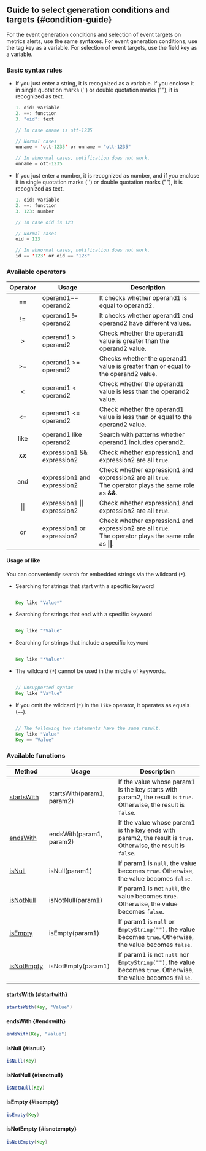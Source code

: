 ## Guide to select generation conditions and targets {#condition-guide}

For the event generation conditions and selection of event targets on metrics alerts, use the same syntaxes. For event generation conditions, use the tag key as a variable. For selection of event targets, use the field key as a variable.

### Basic syntax rules

- If you just enter a string, it is recognized as a variable. If you enclose it in single quotation marks ('') or double quotation marks (""), it is recognized as text.

  ```java title='oid == "oid"'
  1. oid: variable
  2. ==: function
  3. "oid": text
  ```

  ```java
  // In case oname is ott-1235

  // Normal cases
  onname = 'ott-1235' or onname = "ott-1235"

  // In abnormal cases, notification does not work.
  onname = ott-1235
  ```

- If you just enter a number, it is recognized as number, and if you enclose it in single quotation marks ('') or double quotation marks (""), it is recognized as text.

  ```java title='oid == 123'
  1. oid: variable
  2. ==: function
  3. 123: number
  ```

  ```java
  // In case oid is 123

  // Normal cases
  oid = 123

  // In abnormal cases, notification does not work.
  id == '123' or oid == "123"
  ```

### Available operators

|   Operator      | Usage                           | Description                                                                                                           |
| :-------------: | ------------------------------- | --------------------------------------------------------------------------------------------------------------------- |
|    \=\=         | operand1\=\= operand2           | It checks whether operand1 is equal to operand2.                                                                      |
|    !\=          | operand1 !\= operand2           | It checks whether operand1 and operand2 have different values.                                                        |
| <span>\></span> | operand1 &gt; operand2          | Check whether the operand1 value is greater than the operand2 value.                                                  |
|    \>\=         | operand1 \>\= operand2          | Checks whether the operand1 value is greater than or equal to the operand2 value.                                     |
|     \<          | operand1 \< operand2            | Check whether the operand1 value is less than the operand2 value.                                                     |
|    \<\=         | operand1 \<\= operand2          | Check whether the operand1 value is less than or equal to the operand2 value.                                         |
|    like         | operand1 like operand2          | Search with patterns whether operand1 includes operand2.                                                              |
|    \&\&         | expression1 \&\& expression2    | Check whether expression1 and expression2 are all `true`.                                                             |
|    and          | expression1 and expression2     | Check whether expression1 and expression2 are all `true`.<br/>The operator plays the same role as **&&**.             |
|    \|\|         | expression1 \|\| expression2    | Check whether expression1 and expression2 are all `true`.                                                             |
|     or          | expression1 or expression2      | Check whether expression1 and expression2 are all `true`.<br/>The operator plays the same role as **\|\|**.           |

#### Usage of like

You can conveniently search for embedded strings via the wildcard (`*`).

- Searching for strings that start with a specific keyword

  ```java

  Key like "Value*"

  ```

- Searching for strings that end with a specific keyword

  ```java

  Key like "*Value"

  ```

- Searching for strings that include a specific keyword

  ```java

  Key like "*Value*"

  ```

- The wildcard (`*`) cannot be used in the middle of keywords.

  ```java

  // Unsupported syntax
  Key like "Va*lue"

  ```

- If you omit the wildcard (`*`) in the `like` operator, it operates as equals (`==`).

  ```java

  // The following two statements have the same result.
  Key like "Value"
  Key == "Value"

  ```

### Available functions

| Method                    | Usage                      | Description                                                                                                      |
| ------------------------- | -------------------------- | ---------------------------------------------------------------------------------------------------------------- |
| [startsWith](#startwith)  | startsWith(param1, param2) | If the value whose param1 is the key starts with param2, the result is `true`. Otherwise, the result is `false`. |
| [endsWith](#endswith)     | endsWith(param1, param2)   | If the value whose param1 is the key ends with param2, the result is `true`. Otherwise, the result is `false`.   |
| [isNull](#isnull)         | isNull(param1)             | If param1 is `null`, the value becomes `true`. Otherwise, the value becomes `false`.                             |
| [isNotNull](#isnotnull)   | isNotNull(param1)          | If param1 is not `null`, the value becomes `true`. Otherwise, the value becomes `false`.                         |
| [isEmpty](#isempty)       | isEmpty(param1)            | If param1 is `null` or `EmptyString("")`, the value becomes `true`. Otherwise, the value becomes `false`.        |
| [isNotEmpty](#isnotempty) | isNotEmpty(param1)         | If param1 is not `null` nor `EmptyString("")`, the value becomes `true`. Otherwise, the value becomes `false`.   |

#### startsWith {#startwith}

```java
startsWith(Key, "Value")
```

#### endsWith {#endswith}

```java
endsWith(Key, "Value")
```

#### isNull {#isnull}

```java
isNull(Key)
```

#### isNotNull {#isnotnull}

```java
isNotNull(Key)
```

#### isEmpty {#isempty}

```java
isEmpty(Key)
```

#### isNotEmpty {#isnotempty}

```java
isNotEmpty(Key)
```
